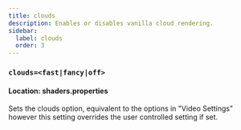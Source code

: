 ```yaml
---
title: clouds
description: Enables or disables vanilla cloud rendering.
sidebar:
  label: clouds
  order: 3
---
```


### `clouds=<fast|fancy|off>`

#### Location: shaders.properties

Sets the clouds option, equivalent to the options in "Video Settings" however this setting overrides the user controlled setting if set.